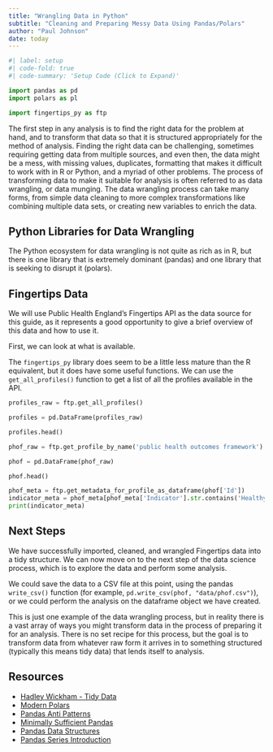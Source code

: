 ```yaml
---
title: "Wrangling Data in Python"
subtitle: "Cleaning and Preparing Messy Data Using Pandas/Polars"
author: "Paul Johnson"
date: today
---
```


```python
#| label: setup
#| code-fold: true
#| code-summary: 'Setup Code (Click to Expand)'

import pandas as pd
import polars as pl

import fingertips_py as ftp

```

The first step in any analysis is to find the right data for the problem at hand, and to transform that data so that it is structured appropriately for the method of analysis. Finding the right data can be challenging, sometimes requiring getting data from multiple sources, and even then, the data might be a mess, with missing values, duplicates, formatting that makes it difficult to work with in R or Python, and a myriad of other problems. The process of transforming data to make it suitable for analysis is often referred to as data wrangling, or data munging. The data wrangling process can take many forms, from simple data cleaning to more complex transformations like combining multiple data sets, or creating new variables to enrich the data.

## Python Libraries for Data Wrangling

The Python ecosystem for data wrangling is not quite as rich as in R, but there is one library that is extremely dominant (pandas) and one library that is seeking to disrupt it (polars).

## Fingertips Data

We will use Public Health England's Fingertips API as the data source for this guide, as it represents a good opportunity to give a brief overview of this data and how to use it.

First, we can look at what is available.

The `fingertips_py` library does seem to be a little less mature than the R equivalent, but it does have some useful functions. We can use the `get_all_profiles()` function to get a list of all the profiles available in the API.

```python

profiles_raw = ftp.get_all_profiles()

profiles = pd.DataFrame(profiles_raw)

profiles.head()

```

```python

phof_raw = ftp.get_profile_by_name('public health outcomes framework')

phof = pd.DataFrame(phof_raw)

phof.head()

```


```python

phof_meta = ftp.get_metadata_for_profile_as_dataframe(phof['Id'])
indicator_meta = phof_meta[phof_meta['Indicator'].str.contains('Healthy')]
print(indicator_meta)
```


## Next Steps

We have successfully imported, cleaned, and wrangled Fingertips data into a tidy structure. We can now move on to the next step of the data science process, which is to explore the data and perform some analysis.

We could save the data to a CSV file at this point, using the pandas `write_csv()` function (for example, `pd.write_csv(phof, "data/phof.csv")`), or we could perform the analysis on the dataframe object we have created.

This is just one example of the data wrangling process, but in reality there is a vast array of ways you might transform data in the process of preparing it for an analysis. There is no set recipe for this process, but the goal is to transform data from whatever raw form it arrives in to something structured (typically this means tidy data) that lends itself to analysis.

## Resources

- [Hadley Wickham - Tidy Data](https://vita.had.co.nz/papers/tidy-data.pdf)
- [Modern Polars](https://kevinheavey.github.io/modern-polars/performance.html)
- [Pandas Anti Patterns](https://www.aidancooper.co.uk/pandas-anti-patterns/)
- [Minimally Sufficient Pandas](https://www.dunderdata.com/blog/minimally-sufficient-pandas)
- [Pandas Data Structures](https://www.metasnake.com/blog/pandas-data-structures.html)
- [Pandas Series Introduction](https://www.metasnake.com/blog/pandas-series-intro.html)


